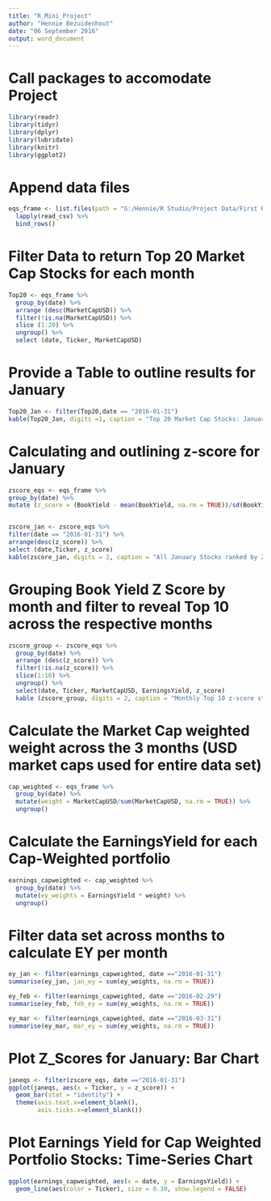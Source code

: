 ```yaml
---
title: "R_Mini_Project"
author: "Hennie Bezuidenhout"
date: "06 September 2016"
output: word_document
---
```

# Call packages to accomodate Project
```r
library(readr)
library(tidyr)
library(dplyr)
library(lubridate)
library(knitr)
library(ggplot2)
```
# Append data files 
```r
eqs_frame <- list.files(path = "G:/Hennie/R Studio/Project Data/First R Project", full.names = TRUE) %>%
  lapply(read_csv) %>%
  bind_rows()

```

# Filter Data to return Top 20 Market Cap Stocks for each month
```r
Top20 <- eqs_frame %>%
  group_by(date) %>%
  arrange (desc(MarketCapUSD)) %>%
  filter(!is.na(MarketCapUSD)) %>%
  slice (1:20) %>%
  ungroup() %>% 
  select (date, Ticker, MarketCapUSD)

```

# Provide a Table to outline results for January
```r
Top20_Jan <- filter(Top20,date == "2016-01-31")
kable(Top20_Jan, digits =1, caption = "Top 20 Market Cap Stocks: January")

```
# Calculating and outlining z-score for January
```r
zscore_eqs <- eqs_frame %>%
group_by(date) %>%
mutate (z_score = (BookYield - mean(BookYield, na.rm = TRUE))/sd(BookYield, na.rm = TRUE))


zscore_jan <- zscore_eqs %>%
filter(date == "2016-01-31") %>%
arrange(desc(z_score)) %>%
select (date,Ticker, z_score) 
kable(zscore_jan, digits = 2, caption = "All January Stocks ranked by Z-Score")

```

# Grouping Book Yield Z Score by month and filter to reveal Top 10 across the respective months
```r
zscore_group <- zscore_eqs %>%
  group_by(date) %>%
  arrange (desc(z_score)) %>%
  filter(!is.na(z_score)) %>%
  slice(1:10) %>%
  ungroup() %>%
  select(date, Ticker, MarketCapUSD, EarningsYield, z_score)
  kable (zscore_group, digits = 2, caption = "Monthly Top 10 z-score stocks")

```

# Calculate the Market Cap weighted weight across the 3 months (USD market caps used for entire data set)
```r

cap_weighted <- eqs_frame %>%
  group_by(date) %>%
  mutate(weight = MarketCapUSD/sum(MarketCapUSD, na.rm = TRUE)) %>%
  ungroup()

```
# Calculate the EarningsYield for each Cap-Weighted portfolio
```r
earnings_capweighted <- cap_weighted %>%
  group_by(date) %>%
  mutate(ey_weights = EarningsYield * weight) %>%
  ungroup()
```
# Filter data set across months to calculate EY per month
```r
ey_jan <- filter(earnings_capweighted, date =="2016-01-31")
summarise(ey_jan, jan_ey = sum(ey_weights, na.rm = TRUE))

ey_feb <- filter(earnings_capweighted, date =="2016-02-29")
summarise(ey_feb, feb_ey = sum(ey_weights, na.rm = TRUE))

ey_mar <- filter(earnings_capweighted, date =="2016-03-31")
summarise(ey_mar, mar_ey = sum(ey_weights, na.rm = TRUE))

```
# Plot Z_Scores for January: Bar Chart
```r
janeqs <- filter(zscore_eqs, date =="2016-01-31")
ggplot(janeqs, aes(x = Ticker, y = z_score)) +
  geom_bar(stat = "identity") +
  theme(axis.text.x=element_blank(), 
        axis.ticks.x=element_blank())

```
# Plot Earnings Yield for Cap Weighted Portfolio Stocks: Time-Series Chart
```r

ggplot(earnings_capweighted, aes(x = date, y = EarningsYield)) +
  geom_line(aes(color = Ticker), size = 0.30, show.legend = FALSE)

```








